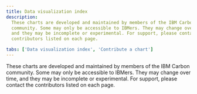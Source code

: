 ```yaml
---
title: Data visualization index
description:
  These charts are developed and maintained by members of the IBM Carbon
  community. Some may only be accessible to IBMers. They may change over time,
  and they may be incomplete or experimental. For support, please contact the
  contributors listed on each page.

tabs: ['Data visualization index', 'Contribute a chart']
---
```



<PageDescription>

These charts are developed and maintained by members of the IBM Carbon
community. Some may only be accessible to IBMers. They may change over time, and
they may be incomplete or experimental. For support, please contact the
contributors listed on each page.

</PageDescription>

<ChartIndexPage />
